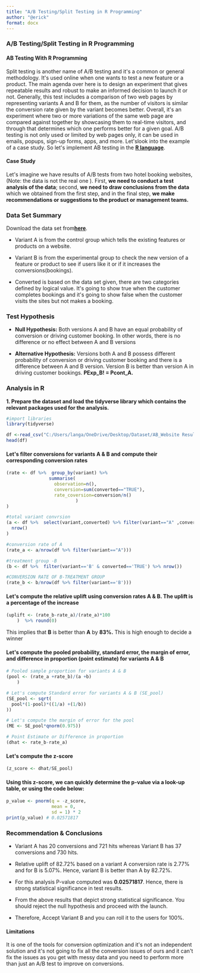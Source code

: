 ---
title: "A/B Testing/Split Testing in R Programming"
author: "@erick"
format: docx
---

### A/B Testing/Split Testing in R Programming

#### AB Testing With R Programming

Split testing is another name of A/B testing and it\'s a common or general methodology. It\'s used online when one wants to test a new feature or a product. The main agenda over here is to design an experiment that gives repeatable results and robust to make an informed decision to launch it or not. Generally, this test includes a comparison of two web pages by representing variants A and B for them, as the number of visitors is similar the conversion rate given by the variant becomes better. Overall, it\'s an experiment where two or more variations of the same web page are compared against together by showcasing them to real-time visitors, and through that determines which one performs better for a given goal. A/B testing is not only used or limited by web pages only, it can be used in emails, popups, sign-up forms, apps, and more. Let\'slook into the example of a case study. So let\'s implement AB testing in the [**R language**](https://www.geeksforgeeks.org/introduction-to-r-programming-language/).

#### Case Study

Let\'s imagine we have results of A/B tests from two hotel booking websites, (Note: the data is not the real one ). First, **we need to conduct a test analysis of the data**; second, **we need to draw conclusions from the data** which we obtained from the first step, and in the final step, **we make recommendations or suggestions to the product or management teams.**

### Data Set Summary

Download the data set from[ **here**](https://github.com/etomaa/A-B-Testing/tree/master/data).

-   Variant A is from the control group which tells the existing features or products on a website.

-   Variant B is from the experimental group to check the new version of a feature or product to see if users like it or if it increases the conversions(bookings).

-   Converted is based on the data set given, there are two categories defined by logical value. It\'s going to show true when the customer completes bookings and it\'s going to show false when the customer visits the sites but not makes a booking.

### **Test Hypothesis**

-   **Null Hypothesis:** Both versions A and B have an equal probability of conversion or driving customer booking. In other words, there is no difference or no effect between A and B versions

-   **Alternative Hypothesis:** Versions both A and B possess different probability of conversion or driving customer booking and there is a difference between A and B version. Version B is better than version A in driving customer bookings. **PExp_B! = Pcont_A.**

### **Analysis in R**

**1. Prepare the dataset and load the tidyverse library which contains the relevant packages used for the analysis.**

```{r warning=FALSE, message=FALSE}
#import libraries
library(tidyverse)
```

```{r}
df <-read_csv("C:/Users/langa/OneDrive/Desktop/Dataset/AB_Website Results.csv")
head(df)
```

#### Let\'s filter conversions for variants A & B and compute their corresponding conversion rates

```{r}
(rate <- df %>%  group_by(variant) %>% 
                summarise(
                  observation=n(),
                  conversion=sum(converted=="TRUE"),
                  rate_coversion=conversion/n()
                          )
)
```

```{r}
#total variant convrsion
(a <- df %>%  select(variant,converted) %>% filter(variant=="A" ,converted=="TRUE") %>% 
  nrow()
)
```

```{r}
#conversion rate of A
(rate_a <- a/nrow(df %>% filter(variant=="A")))
```

```{r}
#treatment group -B
(b <- df %>%  filter(variant=='B' & converted=='TRUE') %>% nrow())
```

```{r}
#CONVERSION RATE OF B-TREATMENT GROUP
(rate_b <- b/nrow(df %>% filter(variant=='B')))
```

#### Let\'s compute the relative uplift using conversion rates A & B. The uplift is a percentage of the increase

```{r}
(uplift <- (rate_b-rate_a)/(rate_a)*100 
    )  %>% round(0)
```

This implies that **B** is better than **A** by **83%.** This is high enough to decide a winner

#### **Let\'s compute the pooled probability, standard error, the margin of error, and difference in proportion (point estimate) for variants A & B**

```{r}
# Pooled sample proportion for variants A & B 
(pool <- (rate_a +rate_b)/(a +b)
    )

```

```{r}
# Let's compute Standard error for variants A & B (SE_pool) 
(SE_pool <- sqrt(
  pool*(1-pool)*((1/a) +(1/b))
))
```

```{r}
# Let's compute the margin of error for the pool 
(ME <- SE_pool*qnorm(0.975))

```

```{r}
# Point Estimate or Difference in proportion
(dhat <- rate_b-rate_a)
```

#### Let\'s compute the z-score

```{r}
(z_score <- dhat/SE_pool)
```

#### Using this z-score, we can quickly determine the p-value via a look-up table, or using the code below:

```{r}
p_value <- pnorm(q = -z_score,  
                 mean = 0,  
                 sd = 1) * 2 
print(p_value) # 0.02571817
```

### **Recommendation & Conclusions**

-   Variant A has 20 conversions and 721 hits whereas Variant B has 37 conversions and 730 hits.

-   Relative uplift of 82.72% based on a variant A conversion rate is 2.77% and for B is 5.07%. Hence, variant B is better than A by 82.72%.

-   For this analysis P-value computed was **0.02571817**. Hence, there is strong statistical significance in test results.

-   From the above results that depict strong statistical significance. You should reject the null hypothesis and proceed with the launch.

-   Therefore, Accept Variant B and you can roll it to the users for 100%.

#### **Limitations**

It is one of the tools for conversion optimization and it\'s not an independent solution and it\'s not going to fix all the conversion issues of ours and it can\'t fix the issues as you get with messy data and you need to perform more than just an A/B test to improve on conversions. 
